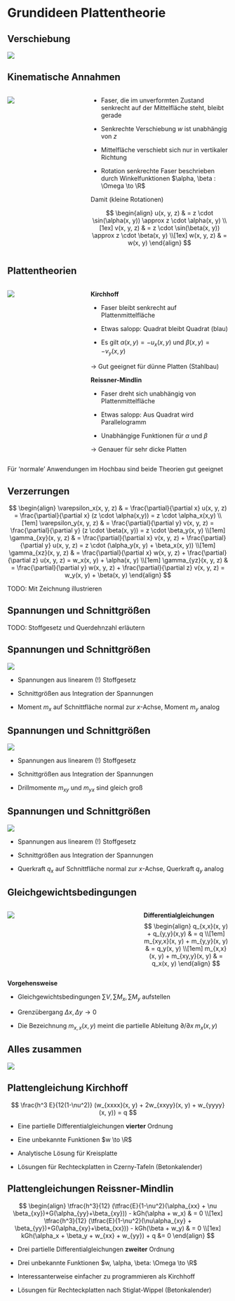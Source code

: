 # Grundideen Plattentheorie

## Verschiebung

![](00-pics/verschiebung.svg)


## Kinematische Annahmen {.smaller}

:::: {.columns}

::: {.column width="35%"}
![](00-pics/verdrehung.svg)
:::

::: {.column width="65%"}
- Faser, die im unverformten Zustand senkrecht auf der Mittelfläche steht, bleibt gerade

- Senkrechte Verschiebung $w$ ist unabhängig von $z$

- Mittelfläche verschiebt sich nur in vertikaler Richtung

- Rotation senkrechte Faser beschrieben durch Winkelfunktionen $\alpha, \beta : \Omega \to \R$

Damit (kleine Rotationen)

$$
\begin{align}
u(x, y, z) & = z \cdot \sin(\alpha(x, y)) \approx z \cdot \alpha(x, y) 
\\[1ex]
v(x, y, z) & = z \cdot \sin(\beta(x, y))  \approx z \cdot \beta(x, y) 
\\[1ex]
w(x, y, z) & = w(x, y)
\end{align}
$$
:::

::::


## Plattentheorien {.smaller}

:::: {.columns}

::: {.column width="35%"}
![](00-pics/plattentheorien.svg)
:::

::: {.column width="65%"}

**Kirchhoff**

- Faser bleibt senkrecht auf Plattenmittelfläche

- Etwas salopp: Quadrat bleibt Quadrat (blau)

- Es gilt $\alpha(x, y) = -u_x(x, y)$ und $\beta(x, y) = -v_y(x, y)$

[]{.up10}

$\rightarrow$ Gut geeignet für dünne Platten (Stahlbau) 

**Reissner-Mindlin**

- Faser dreht sich unabhängig von Plattenmittelfläche

- Etwas salopp: Aus Quadrat wird Parallelogramm

- Unabhängige Funktionen für $\alpha$ und $\beta$

[]{.up10}

$\rightarrow$ Genauer für sehr dicke Platten

:::

::::

Für 'normale' Anwendungen im Hochbau sind beide Theorien gut geeignet


## Verzerrungen {.smaller}

$$
\begin{align}
\varepsilon_x(x, y, z) 
& = 
\frac{\partial}{\partial x} u(x, y, z)
=
\frac{\partial}{\partial x} (z \cdot \alpha(x,y))
=
z \cdot \alpha_x(x,y)
\\[1em]
\varepsilon_y(x, y, z) 
& = 
\frac{\partial}{\partial y} v(x, y, z)
=
\frac{\partial}{\partial y} (z \cdot \beta(x, y))
=
z \cdot \beta_y(x, y)
\\[1em]
\gamma_{xy}(x, y, z)
& =
\frac{\partial}{\partial x} v(x, y, z) + \frac{\partial}{\partial y} u(x, y, z)
=
z \cdot (\alpha_y(x, y) + \beta_x(x, y))
\\[1em]
\gamma_{xz}(x, y, z)
& =
\frac{\partial}{\partial x} w(x, y, z) + \frac{\partial}{\partial z} u(x, y, z)
=
w_x(x, y) + \alpha(x, y)
\\[1em]
\gamma_{yz}(x, y, z)
& =
\frac{\partial}{\partial y} w(x, y, z) + \frac{\partial}{\partial z} v(x, y, z)
=
w_y(x, y) + \beta(x, y)
\end{align}
$$

TODO: Mit Zeichnung illustrieren


## Spannungen und Schnittgrößen {.smaller}

TODO: Stoffgesetz und Querdehnzahl erläutern


## Spannungen und Schnittgrößen {.smaller}

![](00-pics/sigma-1.svg)

- Spannungen aus linearem (!) Stoffgesetz

- Schnittgrößen aus Integration der Spannungen

- Moment $m_x$ auf Schnittfläche normal zur $x$-Achse, Moment $m_y$ analog


## Spannungen und Schnittgrößen {.smaller}

![](00-pics/sigma-2.svg)

- Spannungen aus linearem (!) Stoffgesetz

- Schnittgrößen aus Integration der Spannungen

- Drillmomente $m_{xy}$ und $m_{yx}$ sind gleich groß


## Spannungen und Schnittgrößen {.smaller}

![](00-pics/sigma-3.svg)

- Spannungen aus linearem (!) Stoffgesetz

- Schnittgrößen aus Integration der Spannungen

- Querkraft $q_x$ auf Schnittfläche normal zur $x$-Achse, Querkraft $q_y$ analog


## Gleichgewichtsbedingungen {.smaller}

:::: {.columns}
::: {.column width="60%"}
![](00-pics/gleichgewicht.svg)
:::
::: {.column width="40%"}
**Differentialgleichungen**
$$
\begin{align}
q_{x,x}(x, y) + q_{y,y}(x,y) & = q
\\[1em]
m_{xy,x}(x, y) + m_{y,y}(x, y) & = q_y(x, y)
\\[1em]
m_{x,x}(x, y) + m_{xy,y}(x, y) & = q_x(x, y)
\end{align}
$$
:::
::::

**Vorgehensweise**

- Gleichgewichtsbedingungen $\sum V, \sum M_x, \sum M_y$ aufstellen 

- Grenzübergang $\Delta x, \Delta y \to 0$ 

- Die Bezeichnung $m_{x,x}(x, y)$ meint die partielle Ableitung $\partial/\partial x \; m_x(x, y)$


## Alles zusammen

![](00-pics/schema.svg)


## Plattengleichung Kirchhoff {.smaller}

$$
   \frac{h^3 E}{12(1-\nu^2)} (w_{xxxx}(x, y) + 2w_{xxyy}(x, y) + w_{yyyy}(x, y)) = q
$$

- Eine partielle Differentialgleichungen **vierter** Ordnung

- Eine unbekannte Funktionen $w \to \R$

- Analytische Lösung für Kreisplatte

- Lösungen für Rechteckplatten in Czerny-Tafeln (Betonkalender)


## Plattengleichungen Reissner-Mindlin {.smaller}

$$
\begin{align}
  \tfrac{h^3}{12} (\tfrac{E}{1-\nu^2}(\alpha_{xx} + \nu \beta_{xy})+G(\alpha_{yy}+\beta_{xy}))
  -
  kGh(\alpha + w_x)
  & = 0
  \\[1ex]
  \tfrac{h^3}{12} (\tfrac{E}{1-\nu^2}(\nu\alpha_{xy} +  \beta_{yy})+G(\alpha_{xy}+\beta_{xx}))
  -
  kGh(\beta + w_y)
  & = 0
  \\[1ex]
  kGh(\alpha_x + \beta_y + w_{xx} + w_{yy}) + q &= 0
\end{align}
$$

- Drei partielle Differentialgleichungen **zweiter** Ordnung

- Drei unbekannte Funktionen $w, \alpha, \beta: \Omega \to \R$

- Interessanterweise einfacher zu programmieren als Kirchhoff

- Lösungen für Rechteckplatten nach Stiglat-Wippel (Betonkalender)
